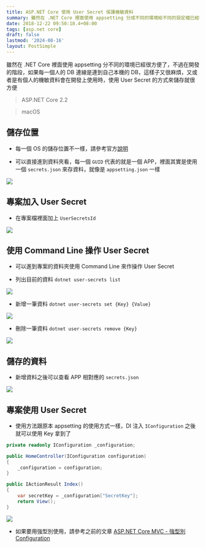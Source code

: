 ```yaml
---
title: ASP.NET Core 使用 User Secret 保護機敏資料
summary: 雖然在 .NET Core 裡面使用 appsetting 分成不同的環境給不同的設定檔已經很方便了，不過在開發的階段，如果每一個人的 DB 連線是連到自己本機的 DB，又或者是有個人的機敏資料會在開發上使用時，使用 User Secret 的方式來儲存就很方便
date: 2018-12-22 09:50:18.4+08:00
tags: [asp.net core]
draft: false
lastmod: '2024-08-16'
layout: PostSimple
---
```


雖然在 .NET Core 裡面使用 appsetting 分不同的環境已經很方便了，不過在開發的階段，如果每一個人的 DB 連線是連到自己本機的 DB，這樣子又很麻煩，又或者是有個人的機敏資料會在開發上使用時，使用 User Secret 的方式來儲存就很方便

> ASP.NET Core 2.2

> macOS

## 儲存位置

- 每一個 OS 的儲存位置不一樣，請參考官方[說明](https://docs.microsoft.com/zh-tw/aspnet/core/security/app-secrets?view=aspnetcore-2.1&tabs=macos)

- 可以直接進到資料夾看，每一個 `GUID` 代表的就是一個 APP，裡面其實是使用一個 `secrets.json` 來存資料，就像是 `appsetting.json` 一樣

![](/static/images/404.webp)

## 專案加入 User Secret

- 在專案檔裡面加上 `UserSecretsId`

![](/static/images/404.webp)

## 使用 Command Line 操作 User Secret

- 可以進到專案的資料夾使用 Command Line 來作操作 User Secret

- 列出目前的資料 `dotnet user-secrets list`

![](/static/images/404.webp)

- 新增一筆資料 `dotnet user-secrets set {Key} {Value}`

![](/static/images/404.webp)

- 刪除一筆資料 `dotnet user-secrets remove {Key}`

![](/static/images/404.webp)

## 儲存的資料

- 新增資料之後可以查看 APP 相對應的 `secrets.json`

![](/static/images/404.webp)

## 專案使用 User Secret

- 使用方法跟原本 appsetting 的使用方式一樣，DI 注入 `IConfiguration` 之後就可以使用 Key 拿到了

```csharp
private readonly IConfiguration _configuration;

public HomeController(IConfiguration configuration)
{
    _configuration = configuration;
}

public IActionResult Index()
{
    var secretKey = _configuration["SecretKey"];
    return View();
}
```

![](/static/images/404.webp)

- 如果要用強型別使用，請參考之前的文章 [ASP.NET Core MVC - 強型別 Configuration](/blog/asp-net-core-mvc-strong-type-configuration)
